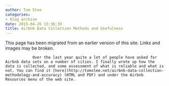 ```yaml
---
author: Tom Slee
categories:
- blog archive
date: 2015-04-26 13:36:39
title: Airbnb Data Collection Methods and Usefulness
---
```


::: {.callout-note}

This page has been migrated from an earlier version of this site. 
Links and images may be broken.

:::



				Over the last year quite a lot of people have asked for Airbnb data sets on a number of cities. I finally wrote up how the data is collected, and some assessment of what is reliable and what is not. You can find it [here](http://tomslee.net/airbnb-data-collection-methodology-and-accuracy) (HTML and PDF) and under the Airbnb Resources menu of the web site.		
